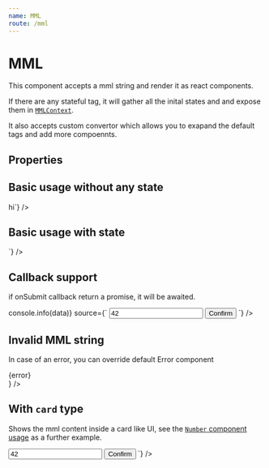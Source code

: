 ```yaml
---
name: MML
route: /mml
---
```



# MML

This component accepts a mml string and render it as react components.

If there are any stateful tag, it will gather all the inital states and and expose them in [`MMLContext`](/mml-context).

It also accepts custom convertor which allows you to exapand the default tags and add more compoennts.

## Properties

<Props of={MML} />

## Basic usage without any state

<Playground>
  <MML source={`<mml name="text">hi</mml>`} />
</Playground>

## Basic usage with state

<Playground>
  <MML
    source={`
      <mml name="counts">
        <number name="donuts" value="3" />
      </mml>
    `}
  />
</Playground>

## Callback support

if onSubmit callback return a promise, it will be awaited.

<Playground>
  <MML
    onSubmit={(data) => console.info(data)}
    source={`
      <mml>
        <input name="answer" value="42" />
        <button>Confirm</button>
      </mml>
    `}
  />
</Playground>

## Invalid MML string

In case of an error, you can override default Error component

<Playground>
  <MML source="<invalid />" Error={({ error }) => <div>{error}</div>} />
</Playground>

## With `card` type

Shows the mml content inside a card like UI, see the [`Number` component usage](/components/number) as a further example.

<Playground>
  <MML source={`
      <mml type="card">
        <input name="answer" value="42" />
        <button>Confirm</button>
      </mml>
    `}
  />
</Playground>
